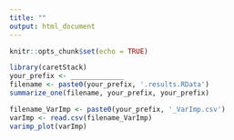 ```yaml
---
title: ""
output: html_document
---
```


```r
knitr::opts_chunk$set(echo = TRUE)
```

```r
library(caretStack)
your_prefix <- _____________
filename <- paste0(your_prefix, '.results.RData')
summarize_one(filename, your_prefix, your_prefix)
```

```r
filename_VarImp <- paste0(your_prefix, '_VarImp.csv')
varImp <- read.csv(filename_VarImp)
varimp_plot(varImp)
```
